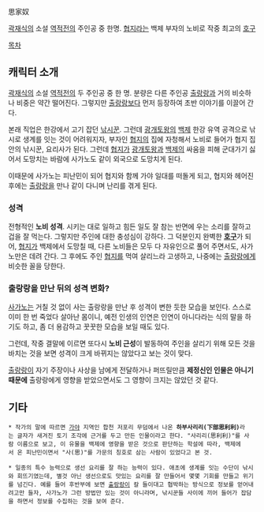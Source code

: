 思家奴

[[곽재식]]의 소설 [[역적전]]의 주인공 중 한명. [[협지]]라는 백제 부자의 노비로 작중 최고의 [[호구]]

[[목차]]
== 캐릭터 소개 ==
[[곽재식]]의 소설 [[역적전]]의 두 주인공 중 한 명. 분량은 다른 주인공 [[출랑랑]]과 거의 비슷하나 비중은 약간 떨어진다. 그렇지만 [[출랑랑]]보다 먼저 등장하여 초반 이야기를 이끌어 간다.

본래 직업은 한강에서 고기 잡던 [[낚시]]꾼. 그런데 [[광개토왕]]의 [[백제]] 한강 유역 공격으로 낚시로 생계를 잇는 것이 어려워지자, 부자인 [[협지]]의 집에 자청해서 노비로 들어가 협지 집안의 낚시꾼, 요리사가 된다. 그런데 [[협지]]가 [[광개토왕]]과 [[백제]]의 싸움을 피해 군대가기 싫어서 도망치는 바람에 사가노도 같이 외국으로 도망치게 된다.

이때문에 사가노는 피난민이 되어 협지와 함께 가야 일대를 떠돌게 되고, 협지와 헤어진 후에는 [[출랑랑]]을 만나 같이 다니며 난리를 겪게 된다.

=== 성격 ===
전형적인 '''노비 성격'''. 시키는 대로 일하고 힘든 일도 잘 참는 반면에 우는 소리를 잘하고 겁을 잘 먹는다. 그렇지만 주인에 대한 충성심이 강하다. 그 덕분인지 완벽한 '''[[호구]]'''가 되어, [[협지]]가 백제에서 도망칠 때, 다른 노비들은 모두 다 자유인으로 풀어 주면서도, 사가노만은 데려 간다. 그 후에도 주인 [[협지]]를 먹여 살리느라 고생하고, 나중에는 [[출랑랑]]에게 비슷한 꼴을 당한다.

=== 출랑랑을 만난 뒤의 성격 변화? ===
[[사가노]]는 거칠 것 없이 사는 출랑랑을 만난 후 성격이 변한 듯한 모습을 보인다. 스스로 이미 한 번 죽었다 살아난 몸이니, 예전 인생의 인연은 인연이 아니다라는 식의 말을 하기도 하고, 좀 더 용감하고 꿋꿋한 모습을 보일 때도 있다.

그런데, 작중 결말에 이르면 또다시 '''노비 근성'''이 발동하여 주인을 살리기 위해 모든 것을 바치는 것을 보면 성격이 크게 바뀌지는 않았다고 보는 것이 맞다.

[[출랑랑]]이 자기 주장이나 사상을 남에게 전달하거나 퍼뜨릴만큼 '''제정신인 인물은 아니기 때문에''' 출랑랑에게 영향을 받았으면서도 그 영향이 크지는 않았던 것 같다.

== 기타 ==
 * 작가의 말에 따르면 [[가야]] 지역인 합천 저포리 무덤에서 나온 '''하부사리리(下部思利利)'''라는 글자가 새겨진 토기 조각에 근거를 두고 만든 인물이라고 한다. "사리리(思利利)"를 사람 이름으로 보고, 이 유물을 백제에 영향을 받은 것으로 판단하는 학설에 따라, 백제에서 온 피난민이면서 "사(思)"를 가문의 칭호로 삼는 사람이 있었다고 본 것.

 * 일종의 특수 능력으로 생선 요리를 잘 하는 능력이 있다. 애초에 생계를 잇는 수단이 낚시와 회뜨기였는데, 별것 아닌 생선으로도 맛있는 요리를 잘 만들어서 몇몇 기회를 만들고 위기를 넘긴다. 예를 들어 후반부에 보면 [[출랑랑]]이 칼 들이대고 협박하는 방식으로 정보를 얻어내려고만 들자, 사가노가 그런 방법만 있는 것이 아니라며, 낚시꾼들 사이에 끼어 들어가 잡담을 하면서 정보를 수집하는 것을 보여 준다.
